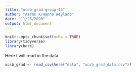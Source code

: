 ```yaml
---
title: "ucsb-grad-group-46"
author: "Aaron K/Hanna Weyland"
date: "11/25/2020"
output: html_document
---
```


```r
knitr::opts_chunk$set(echo = TRUE)
library(tidyverse)
library(here)
```
Here I will read in the data

```r
ucsb_grad <- read_csv(here("data", "ucsb_grad_data.csv"))
```

